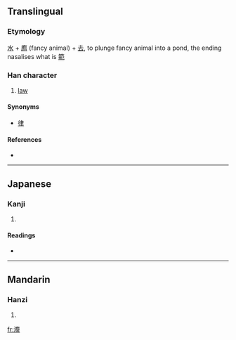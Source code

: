 {{see|法}}
==Translingual==

===Etymology===
[[水]] + [[廌]] (fancy animal) + [[去]], to plunge fancy animal into a pond, the ending nasalises what is [[範]]

===Han character===
{{Han char|rn=85|rad=水|as=18|sn=21|four=|canj=水戈火戈 (EIFI)}}

# [[law]]

====Synonyms====
* [[律]]

====References====
* {{Han ref|kx=0662.340|dkj=18757|dj=1071.290|hdz=31793.110|uh=704B|ud=28747}}

----

==Japanese==

===Kanji===
{{ja-kanji|grade=|rs=水18}}

# {{defn|Japanese}}

====Readings====
* {{ja-readings|on=[[ほう]] (hō), [[はっ]] (hat), [[ほっ]] (hot)|kun=[[のり]] (nori)}}

----

==Mandarin==

===Hanzi===
{{cmn-hanzi|pin=[[fǎ]] ([[fa3]])|wg=fa<sup>3</sup>}}

# {{defn|Mandarin}}

[[fr:灋]]